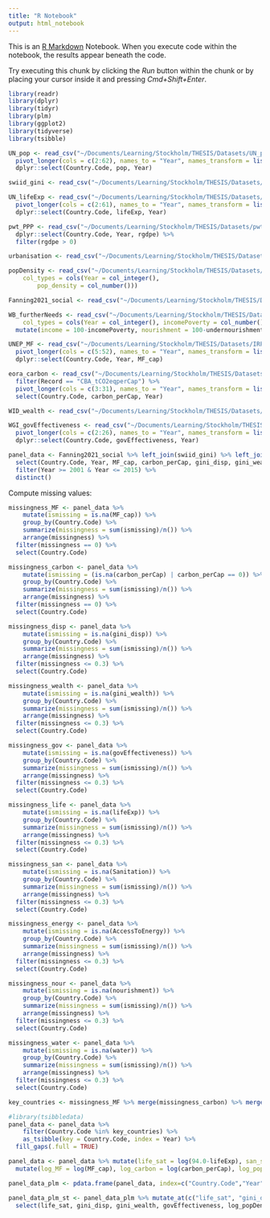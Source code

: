 ```yaml
---
title: "R Notebook"
output: html_notebook
---
```


This is an [R Markdown](http://rmarkdown.rstudio.com) Notebook. When you execute code within the notebook, the results appear beneath the code. 

Try executing this chunk by clicking the *Run* button within the chunk or by placing your cursor inside it and pressing *Cmd+Shift+Enter*. 

```r
library(readr)
library(dplyr)
library(tidyr)
library(plm)
library(ggplot2)
library(tidyverse)
library(tsibble)
```

```r
UN_pop <- read_csv("~/Documents/Learning/Stockholm/THESIS/Datasets/UN_population/UN_pop.csv") %>% 
  pivot_longer(cols = c(2:62), names_to = "Year", names_transform = list(Year = as.integer), values_to = "pop") %>% 
  dplyr::select(Country.Code, pop, Year)

swiid_gini <- read_csv("~/Documents/Learning/Stockholm/THESIS/Datasets/swiid9_1/swiid_gini.csv")

UN_lifeExp <- read_csv("~/Documents/Learning/Stockholm/THESIS/Datasets/UN_lifeExp/UN_lifeExp.csv") %>% 
  pivot_longer(cols = c(2:61), names_to = "Year", names_transform = list(Year = as.integer), values_to = "lifeExp", values_drop_na = TRUE) %>% 
  dplyr::select(Country.Code, lifeExp, Year)

pwt_PPP <- read_csv("~/Documents/Learning/Stockholm/THESIS/Datasets/pwt.csv") %>% 
  dplyr::select(Country.Code, Year, rgdpe) %>% 
  filter(rgdpe > 0)

urbanisation <- read_csv("~/Documents/Learning/Stockholm/THESIS/Datasets/urbanisation.csv", col_types = cols(Year = col_integer(), urbanisation = col_number()))

popDensity <- read_csv("~/Documents/Learning/Stockholm/THESIS/Datasets/popDensity.csv", 
    col_types = cols(Year = col_integer(), 
        pop_density = col_number()))

Fanning2021_social <- read_csv("~/Documents/Learning/Stockholm/THESIS/Datasets/Fanning2021_social.csv")

WB_furtherNeeds <- read_csv("~/Documents/Learning/Stockholm/THESIS/Datasets/WB_furtherNeeds.csv", 
    col_types = cols(Year = col_integer(), incomePoverty = col_number(), undernourishment = col_number(), water = col_number())) %>% 
  mutate(income = 100-incomePoverty, nourishment = 100-undernourishment)

UNEP_MF <- read_csv("~/Documents/Learning/Stockholm/THESIS/Datasets/IRP Material Flows Database Bundle Post October 2020/UNEP_MF.csv") %>% filter(FlowAndUnits == "MF_cap") %>% 
  pivot_longer(cols = c(5:52), names_to = "Year", names_transform = list(Year = as.integer), values_to = "MF_cap", values_drop_na = TRUE) %>% 
  dplyr::select(Country.Code, Year, MF_cap)

eora_carbon <- read_csv("~/Documents/Learning/Stockholm/THESIS/Datasets/eora_carbon.csv") %>% 
  filter(Record == "CBA_tCO2eqperCap") %>% 
  pivot_longer(cols = c(3:31), names_to = "Year", names_transform = list(Year = as.integer), values_to = "carbon_perCap", values_drop_na = TRUE) %>% 
  select(Country.Code, carbon_perCap, Year)

WID_wealth <- read_csv("~/Documents/Learning/Stockholm/THESIS/Datasets/WID_wealth.csv", col_types = cols(Year = col_integer(), gini_wealth = col_number()))

WGI_govEffectiveness <- read_csv("~/Documents/Learning/Stockholm/THESIS/Datasets/WGI_govEffectiveness/WGI_govEffectiveness.csv", col_types = cols(`1997` = col_number(), `1999` = col_number(), `2001` = col_number())) %>% 
  pivot_longer(cols = c(2:26), names_to = "Year", names_transform = list(Year = as.integer), values_to = "govEffectiveness") %>% 
  dplyr::select(Country.Code, govEffectiveness, Year)
```

```r
panel_data <- Fanning2021_social %>% left_join(swiid_gini) %>% left_join(WID_wealth) %>% left_join(UNEP_MF) %>% left_join(eora_carbon) %>% left_join(UN_lifeExp) %>% left_join(UN_pop) %>% left_join(pwt_PPP) %>% left_join(urbanisation) %>% left_join(popDensity) %>% left_join(WB_furtherNeeds) %>% left_join(WGI_govEffectiveness) %>% 
  select(Country.Code, Year, MF_cap, carbon_perCap, gini_disp, gini_wealth, govEffectiveness, lifeExp, Sanitation, AccessToEnergy, nourishment, water, pop_density, urbanisation, rgdpe, pop) %>% 
  filter(Year >= 2001 & Year <= 2015) %>% 
  distinct()
```

Compute missing values:
```r
missingness_MF <- panel_data %>% 
    mutate(ismissing = is.na(MF_cap)) %>% 
    group_by(Country.Code) %>% 
    summarize(missingness = sum(ismissing)/n()) %>% 
    arrange(missingness) %>% 
  filter(missingness == 0) %>% 
  select(Country.Code)

missingness_carbon <- panel_data %>% 
    mutate(ismissing = (is.na(carbon_perCap) | carbon_perCap == 0)) %>% 
    group_by(Country.Code) %>% 
    summarize(missingness = sum(ismissing)/n()) %>% 
    arrange(missingness) %>% 
  filter(missingness == 0) %>% 
  select(Country.Code)

missingness_disp <- panel_data %>% 
    mutate(ismissing = is.na(gini_disp)) %>% 
    group_by(Country.Code) %>% 
    summarize(missingness = sum(ismissing)/n()) %>% 
    arrange(missingness) %>% 
  filter(missingness <= 0.3) %>% 
  select(Country.Code)

missingness_wealth <- panel_data %>% 
    mutate(ismissing = is.na(gini_wealth)) %>% 
    group_by(Country.Code) %>% 
    summarize(missingness = sum(ismissing)/n()) %>% 
    arrange(missingness) %>% 
  filter(missingness <= 0.3) %>% 
  select(Country.Code)

missingness_gov <- panel_data %>% 
    mutate(ismissing = is.na(govEffectiveness)) %>% 
    group_by(Country.Code) %>% 
    summarize(missingness = sum(ismissing)/n()) %>% 
    arrange(missingness) %>% 
  filter(missingness <= 0.3) %>% 
  select(Country.Code)

missingness_life <- panel_data %>% 
    mutate(ismissing = is.na(lifeExp)) %>% 
    group_by(Country.Code) %>% 
    summarize(missingness = sum(ismissing)/n()) %>% 
    arrange(missingness) %>% 
  filter(missingness <= 0.3) %>% 
  select(Country.Code)

missingness_san <- panel_data %>% 
    mutate(ismissing = is.na(Sanitation)) %>% 
    group_by(Country.Code) %>% 
    summarize(missingness = sum(ismissing)/n()) %>% 
    arrange(missingness) %>% 
  filter(missingness <= 0.3) %>% 
  select(Country.Code)

missingness_energy <- panel_data %>% 
    mutate(ismissing = is.na(AccessToEnergy)) %>% 
    group_by(Country.Code) %>% 
    summarize(missingness = sum(ismissing)/n()) %>% 
    arrange(missingness) %>% 
  filter(missingness <= 0.3) %>% 
  select(Country.Code)

missingness_nour <- panel_data %>% 
    mutate(ismissing = is.na(nourishment)) %>% 
    group_by(Country.Code) %>% 
    summarize(missingness = sum(ismissing)/n()) %>% 
    arrange(missingness) %>% 
  filter(missingness <= 0.3) %>% 
  select(Country.Code)

missingness_water <- panel_data %>% 
    mutate(ismissing = is.na(water)) %>% 
    group_by(Country.Code) %>% 
    summarize(missingness = sum(ismissing)/n()) %>% 
    arrange(missingness) %>% 
  filter(missingness <= 0.3) %>% 
  select(Country.Code)

key_countries <- missingness_MF %>% merge(missingness_carbon) %>% merge(missingness_disp) %>% merge(missingness_wealth) %>% merge(missingness_life) %>% merge(missingness_san) %>% merge(missingness_energy) %>% merge(missingness_nour) %>% merge(missingness_gov) %>% pull(Country.Code)
```

```r
#library(tsibbledata)
panel_data <- panel_data %>% 
    filter(Country.Code %in% key_countries) %>% 
    as_tsibble(key = Country.Code, index = Year) %>% 
  fill_gaps(.full = TRUE)
```

```r
panel_data <- panel_data %>% mutate(life_sat = log(94.0-lifeExp), san_sat = log(1.16-Sanitation), energy_sat = log(1.16-AccessToEnergy), nour_sat = log(110-nourishment), water_sat = log(110-water)) %>% 
  mutate(log_MF = log(MF_cap), log_carbon = log(carbon_perCap), log_popDensity = log(pop_density), log_PPP = log(rgdpe/pop))
```

```r
panel_data_plm <- pdata.frame(panel_data, index=c("Country.Code","Year"), drop.index=TRUE, row.names=TRUE)

panel_data_plm_st <- panel_data_plm %>% mutate_at(c("life_sat", "gini_disp", "gini_wealth", "govEffectiveness", "log_popDensity", "urbanisation", "log_MF", "log_carbon", "san_sat", "energy_sat", "nour_sat", "water_sat", "log_PPP"), ~(scale(.) %>% as.vector)) %>% 
  select(life_sat, gini_disp, gini_wealth, govEffectiveness, log_popDensity, urbanisation, log_MF, log_carbon, san_sat, energy_sat, nour_sat, water_sat, log_PPP)
```